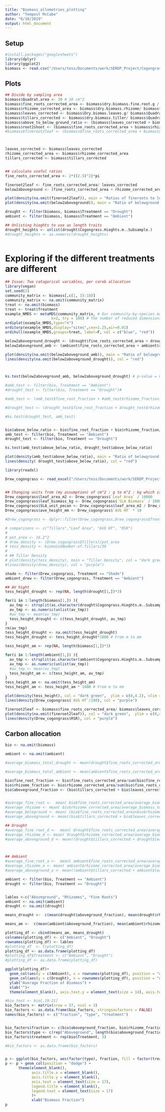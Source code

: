 ```yaml
---
title: "Biomass_allometries_plotting"
author: "Tempest McCabe"
date: "6/18/2019"
output: html_document
---
```



## Setup

```r
#install.packages("googlesheets")
library(dplyr)
library(ggplot2)
biomass <- read.csv("/Users/tess/Documents/work/SERDP_Project/Cogongrass_trait_sampling/allometries/Cogongrass\ Biomass\ datasheet\ 2019.csv")
```

## Plots

```r

## Divide by sampling area
biomass$Quadrat.area <- 30 # 30 cm^2
biomass$fine_roots_corrected_area <- biomass$dry.biomass.fine.root.g / biomass$Soil.Core.cross.sectional.area.cm.2
biomass$rhizome_corrected_area <- biomass$dry.biomass.rhizome/ biomass$Soil.Core.cross.sectional.area.cm.2
biomass$leaves_corrected <- biomass$Dry.biomas.leaves.g/ biomass$Quadrat.area
biomass$tillars_corrected <- biomass$dry.biomass.tiller/ biomass$Quadrat.area
biomass$above_to_below_ground_ratio <- (biomass$leaves_corrected + biomass$tillars_corrected) / (biomass$fine_roots_corrected_area + biomass$rhizome_corrected_area)
biomass$root2shoot <- (biomass$fine_roots_corrected_area + biomass$rhizome_corrected_area) / (biomass$leaves_corrected + biomass$tillars_corrected)
#biomass$fineroot2leaf <- (biomass$fine_roots_corrected_area + biomass$rhizome_corrected_area) / (biomass$leaves_corrected) # This definition of fine-root to leaf is inconsistant with leaf-length from Drew's data. Deleting fineroot2 leaf trait



leaves_corrected <- biomass$leaves_corrected
rhizome_corrected_area <- biomass$rhizome_corrected_area
tillars_corrected <- biomass$tillars_corrected


## calculate useful ratios
fine_roots_corrected_area <- 2*((2.5)^2)*pi

fineroot2leaf <- fine_roots_corrected_area/ leaves_corrected
below2aboveground <- (fine_roots_corrected_area + rhizome_corrected_area) / (leaves_corrected + tillars_corrected)

plot(density(na.omit(fineroot2leaf)), main = "Ratios of fineroots to leaves")
plot(density(na.omit(below2aboveground)), main = "Ratio of belowground biomass to aboveground")

drought <- filter(biomass, biomass$Treatment == "Drought") 
ambient <- filter(biomass, biomass$Treatment == "Ambient")

## Unlisting hieghts to use as length traits
drought_heights <- unlist(drought$Cogongrass.Hieghts.m..Subsample.)
#drought_heights <- as.numeric(drought_heights)



```

# Exploring if the different treatments are different

```r
## Issue: Two catagorical variables, per carob allocation
library(vegan)
set.seed(2)
community_matrix <- biomass[,c(1, 15:18)]
community_matrix <- na.omit(community_matrix)
treat <- na.omit(biomass)
treat <- treat$Treatment
example_NMDS <- metaMDS(community_matrix, # Our community-by-species matrix
                     k=2, try = 100) # The number of reduced dimensions
ordiplot(example_NMDS,type="n")
orditorp(example_NMDS,display="sites",cex=1.25,air=0.01)
ordihull(example_NMDS,groups=treat, label=F, col = c("blue", "red"))

```

```r

below2aboveground_drought <- (drought$fine_roots_corrected_area + drought$rhizome_corrected_area) / (drought$leaves_corrected + drought$tillars_corrected)
below2aboveground_amb <- (ambient$fine_roots_corrected_area + ambient$rhizome_corrected_area) / (ambient$leaves_corrected + ambient$tillars_corrected)

plot(density(na.omit(below2aboveground_amb)), main = "Ratio of belowground biomass to aboveground", col = "blue")
lines(density(na.omit(below2aboveground_drought)), col = "red")



ks.test(below2aboveground_amb, below2aboveground_drought) # p-value = 0.04456

#amb_test <- filter(bio, Treatment == "Ambient")
#drought_test <- filter(bio, Treatment == "Drought")#

#amb_test <- (amb_test$fine_root_fraction + #amb_test$rhizome_fraction)/amb_test$aboveground_fraction

#drought_test <- (drought_test$fine_root_fraction + drought_test$rhizome_fraction)/ #drought_test$aboveground_fraction

#ks.test(drought_test, amb_test)


bio$above_below_ratio <- bio$fine_root_fraction + bio$rhizome_fraction/bio$aboveground_fraction
amb_test <- filter(bio, Treatment == "Ambient")
drought_test <- filter(bio, Treatment == "Drought")

ks.test(amb_test$above_below_ratio, drought_test$above_below_ratio)

plot(density(amb_test$above_below_ratio), main = "Ratio of belowground biomass to aboveground", col = "blue")
lines(density( drought_test$above_below_ratio), col = "red")


```

```r
library(readxl)

Drew_cogongrass <- read_excel("/Users/tess/Documents/work/SERDP_Project/Cogongrass_trait_sampling/SLA/CogonComplete-2.xls")


## Changing units from (my assumption) of cm^2 : g to m^2 : kg which is the bety units
Drew_cogongrass$leaf_area_m2 <- Drew_cogongrass$`Leaf Area` / 10000
Drew_cogongrass$leaf_biomass_kg <- Drew_cogongrass$`SLA Biomass` / 1000
Drew_cogongrass$SLA_unit_pecan <- Drew_cogongrass$leaf_area_m2 / Drew_cogongrass$leaf_biomass_kg
Drew_cogongrass$ave_height_mm <- Drew_cogongrass$`AVG HT` * 10

#Drew_cogongrass <- dplyr::filter(Drew_cogongrass,Drew_cogongrass$Treatment == "Ambient")

# comparisons <- c("Tillers","Leaf Area", "AVG HT", "RSR")
# 
# pot_area <- 16.2^2
# drew_density <- (Drew_cogongrass$Tillers)/pot_area
# tess_density <- biomass$Number.of.Tillars/30
# 
# ## Tillar Density
# plot(density(tess_density), main = "Tiller Density", col = "dark green", ylim = c(0,6))
#lines(density(drew_density), col = "purple")

shade <- filter(Drew_cogongrass, Treatment == "Shade")
ambient_drew <- filter(Drew_cogongrass, Treatment == "Ambient")

```

```r

## AV hight
tess_height_drought <- rep(NA, length(drought[1,])*3)

for(i in 1:length(biomass[1,]) ){
  av_tmp <- strsplit(as.character(drought$Cogongrass.Hieghts.m..Subsample.[i]), split = ",")
  av_tmp <- as.numeric(unlist(av_tmp))
  #av_tmp <- mean(av_tmp)
  tess_height_drought <- c(tess_height_drought, av_tmp)
}
rm(av_tmp)
tess_height_drought <- na.omit(tess_height_drought)
tess_height_drought <- tess_height_drought*1000 # From m to mm

tess_height_am <- rep(NA, length(biomass[1,])*3)

for(i in 1:length(ambient[1,]) ){
  av_tmp <- strsplit(as.character(ambient$Cogongrass.Hieghts.m..Subsample.[i]), split = ",")
  av_tmp <- as.numeric(unlist(av_tmp))
  #av_tmp <- mean(av_tmp)
  tess_height_am <- c(tess_height_am, av_tmp)
}
tess_height_am <- na.omit(tess_height_am)
tess_height_am <- tess_height_am * 1000 # From m to mm

plot(density(tess_height), col = "dark green",  ylim = c(0,4.2), xlim = c(0,1.5), main = "Average Hight")
lines(density(Drew_cogongrass$`AVG HT`/100), col = "purple")
```

```r

fineroot2leaf <- biomass$fine_roots_corrected_area/ biomass$leaves_corrected
plot(density(na.omit(fineroot2leaf)), col = "dark green",  ylim = c(0,4.2), xlim = c(0,1.5), main = "Root:Shoot")
lines(density(Drew_cogongrass$RSR), col = "purple")


```

## Carbon allocation

```r
bio <- na.omit(biomass)

ambient <- na.omit(ambient)

#average_biomass_total_drought <- mean(drought$fine_roots_corrected_area + bio$rhizome_corrected_area + bio$tillars_corrected + bio$leaves_corrected)

#average_biomass_total_ambient <- mean(ambient$fine_roots_corrected_area + ambient$rhizome_corrected_area + ambient$tillars_corrected + ambient$leaves_corrected)

bio$fine_root_fraction <- bio$fine_roots_corrected_area/sum(bio$fine_roots_corrected_area + bio$rhizome_corrected_area + bio$tillars_corrected + bio$leaves_corrected)
bio$rhizome_fraction <- bio$rhizome_corrected_area/sum(bio$fine_roots_corrected_area + bio$rhizome_corrected_area + bio$tillars_corrected + bio$leaves_corrected)
bio$aboveground_fraction <- (bio$tillars_corrected + bio$leaves_corrected)/ sum(bio$fine_roots_corrected_area + bio$rhizome_corrected_area + bio$tillars_corrected + bio$leaves_corrected)


#average_fine_root <-  mean( bio$fine_roots_corrected_area/average_biomass_total )
#average_rhizome <- mean( bio$rhizome_corrected_area/average_biomass_total )
#average_beloground <- mean( (bio$fine_roots_corrected_area+bio$rhizome_corrected_area )/average_biomass_total)
#average_aboveground <- mean((bio$tillars_corrected + bio$leaves_corrected)/average_biomass_total)

## Drought
#average_fine_root_d <-  mean( drought$fine_roots_corrected_area/average_biomass_total_drought )
#average_rhizome_d <- mean( drought$rhizome_corrected_area/average_biomass_total_drought )
#average_aboveground_d <- mean((drought$tillars_corrected + drought$leaves_corrected)/average_biomass_total_drought)



## Ambient
#average_fine_root_a <-  mean( ambient$fine_roots_corrected_area/average_biomass_total_ambient )
#average_rhizome_a <- mean( ambient$rhizome_corrected_area/average_biomass_total_ambient )
#average_aboveground_a <- mean((ambient$tillars_corrected + ambient$leaves_corrected)/average_biomass_total_ambient)

ambient <- filter(bio, Treatment == "Ambient")
drought <- filter(bio, Treatment == "Drought")


lables <-c("Aboveground", "Rhizomes", "Fine Roots") 
ambient <- na.omit(ambient)
drought <- na.omit(drought)

means_drought <-  c(mean(drought$aboveground_fraction), mean(drought$rhizome_fraction),  mean(drought$fine_root_fraction))

means_am <-  c(mean(ambient$aboveground_fraction), mean(ambient$rhizome_fraction),  mean(ambient$fine_root_fraction))

plotting_df <- cbind(means_am, means_drought)
colnames(plotting_df) <- c("Ambient", "Drought")
rownames(plotting_df) <- lables
#plotting_df  <- t(plotting_df)
plotting_df <- as.data.frame(plotting_df)
#plotting_df$Treatment <- c("Ambient", "Drought")
#plotting_df <- as.data.frame(plotting_df)

ggplot(plotting_df)+
  geom_col(aes(y = c(Ambient), x = rownames(plotting_df), position = "dodge"), fill = "blue")+ 
  geom_col(aes(y = c(Drought), x = rownames(plotting_df), position = "dodge"), fill = "orange")+
  ylab("Average Fraction of Biomass") +
  xlab("")+
  theme(element_blank(), axis.text.y = element_text(size = 14), axis.text.x = element_text(size = 20))

#bio_test <- bio[,19:21]
bio_factors <- matrix(nrow = 57, ncol = 3)
bio_factors <- as.data.frame(bio_factors, stringsasfactors = FALSE)
names(bio_factors) <- c("fraction", "type", "treatment")


bio_factors$fraction <- c(bio$aboveground_fraction, bio$rhizome_fraction, bio$fine_root_fraction)
bio_factors$type <- c(rep("Aboveground", length(bio$aboveground_fraction)), rep("Rizome", length(bio$rhizome_fraction)), rep("Fine Roots", length(bio$fine_root_fraction)) )
bio_factors$treatment <- rep(bio$Treatment, 3)

#bio_factors <- as.data.frame(bio_factors)


p <- ggplot(bio_factors, aes(factor(type), fraction, fill = factor(treatment)))
p <- p + geom_col(position = "dodge") +
      theme(element_blank(),
            axis.title.x = element_blank(),
            axis.title.y = element_blank(), 
            axis.text = element_text(size = 17), 
            legend.title = element_blank(), 
            legend.text = element_text(size = 17) 
            )+
            xlab("Biomass Fraction")
p


```

